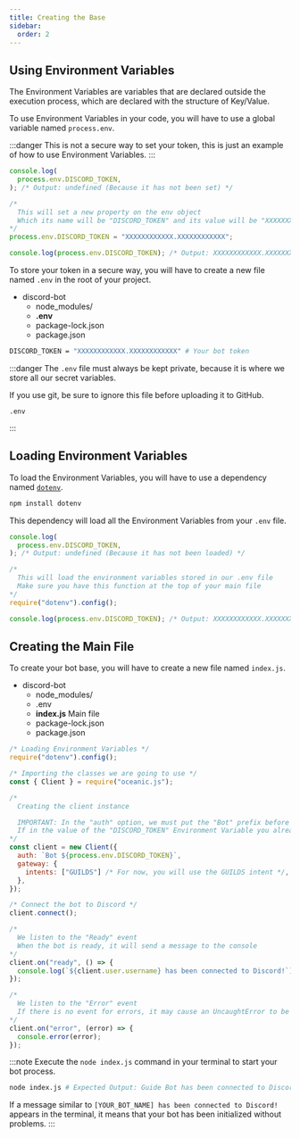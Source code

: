 ```yaml
---
title: Creating the Base
sidebar:
  order: 2
---
```



## Using Environment Variables

The Environment Variables are variables that are declared outside the execution process, which are declared with the structure of Key/Value.

To use Environment Variables in your code, you will have to use a global variable named `process.env`.

:::danger
This is not a secure way to set your token, this is just an example of how to use Environment Variables.
:::

```js title="Using process.env variable" frame="terminal"
console.log(
  process.env.DISCORD_TOKEN,
); /* Output: undefined (Because it has not been set) */

/*
  This will set a new property on the env object
  Which its name will be "DISCORD_TOKEN" and its value will be "XXXXXXXXXXXX.XXXXXXXXXXXX"
*/
process.env.DISCORD_TOKEN = "XXXXXXXXXXXX.XXXXXXXXXXXX";

console.log(process.env.DISCORD_TOKEN); /* Output: XXXXXXXXXXXX.XXXXXXXXXXXX */
```

To store your token in a secure way, you will have to create a new file named `.env` in the root of your project.

<FileTree>

- discord-bot
  - node_modules/
  - **.env**
  - package-lock.json
  - package.json

</FileTree>

```bash title=".env" frame="code"
DISCORD_TOKEN = "XXXXXXXXXXXX.XXXXXXXXXXXX" # Your bot token
```

:::danger
The `.env` file must always be kept private, because it is where we store all our secret variables.

If you use git, be sure to ignore this file before uploading it to GitHub.

```text title=".gitignore" frame="code"
.env
```

:::

## Loading Environment Variables

To load the Environment Variables, you will have to use a dependency named <a href="https://www.npmjs.com/package/dotenv" target="_blank">`dotenv`</a>.

```bash title="Installing Dotenv" frame="terminal"
npm install dotenv
```

This dependency will load all the Environment Variables from your `.env` file.

```js title="Using Dotenv" frame="terminal"
console.log(
  process.env.DISCORD_TOKEN,
); /* Output: undefined (Because it has not been loaded) */

/*
  This will load the environment variables stored in our .env file
  Make sure you have this function at the top of your main file
*/
require("dotenv").config();

console.log(process.env.DISCORD_TOKEN); /* Output: XXXXXXXXXXXX.XXXXXXXXXXXX */
```

## Creating the Main File

To create your bot base, you will have to create a new file named `index.js`.

<FileTree>

- discord-bot
  - node_modules/
  - .env
  - **index.js** Main file
  - package-lock.json
  - package.json

</FileTree>

```js title="index.js" frame="code" "IMPORTANT" "auth: process.env.DISCORD_TOKEN"
/* Loading Environment Variables */
require("dotenv").config();

/* Importing the classes we are going to use */
const { Client } = require("oceanic.js");

/*
  Creating the client instance

  IMPORTANT: In the "auth" option, we must put the "Bot" prefix before the token, as it appears in the example
  If in the value of the "DISCORD_TOKEN" Environment Variable you already have the "Bot" prefix, you can put it as auth: process.env.DISCORD_TOKEN directly
*/
const client = new Client({
  auth: `Bot ${process.env.DISCORD_TOKEN}`,
  gateway: {
    intents: ["GUILDS"] /* For now, you will use the GUILDS intent */,
  },
});

/* Connect the bot to Discord */
client.connect();

/*
  We listen to the "Ready" event
  When the bot is ready, it will send a message to the console
*/
client.on("ready", () => {
  console.log(`${client.user.username} has been connected to Discord!`);
});

/*
  We listen to the "Error" event
  If there is no event for errors, it may cause an UncaughtError to be thrown, causing the process to die
*/
client.on("error", (error) => {
  console.error(error);
});
```

:::note
Execute the `node index.js` command in your terminal to start your bot process.

```bash title="Initializing your bot process" frame="terminal"
node index.js # Expected Output: Guide Bot has been connected to Discord!
```

If a message similar to `[YOUR_BOT_NAME] has been connected to Discord!` appears in the terminal, it means that your bot has been initialized without problems.
:::
